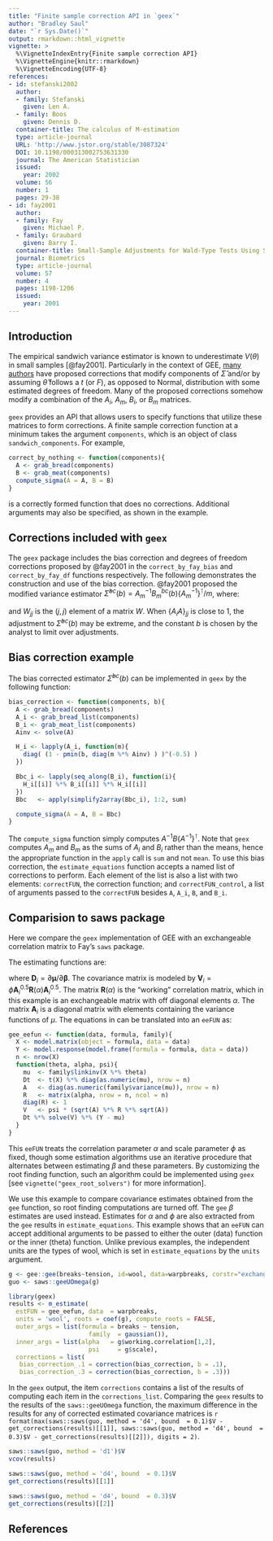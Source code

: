 ```yaml
---
title: "Finite sample correction API in `geex`"
author: "Bradley Saul"
date: "`r Sys.Date()`"
output: rmarkdown::html_vignette
vignette: >
  %\VignetteIndexEntry{Finite sample correction API}
  %\VignetteEngine{knitr::rmarkdown}
  %\VignetteEncoding{UTF-8}
references:
- id: stefanski2002
  author:
  - family: Stefanski
    given: Len A.  
  - family: Boos
    given: Dennis D.
  container-title: The calculus of M-estimation
  type: article-journal
  URL: 'http://www.jstor.org/stable/3087324'
  DOI: 10.1198/000313002753631330
  journal: The American Statistician
  issued:
    year: 2002 
  volume: 56
  number: 1
  pages: 29-38
- id: fay2001
  author:
  - family: Fay
    given: Michael P.
  - family: Graubard
    given: Barry I.
  container-title: Small-Sample Adjustments for Wald-Type Tests Using Sandwich Estimators
  journal: Biometrics
  type: article-journal
  volume: 57
  number: 4
  pages: 1198-1206
  issued:
    year: 2001
---
```


## Introduction

The empirical sandwich variance estimator is known to underestimate $V(\theta)$ in small samples [@fay2001]. Particularly in the context of GEE, [many authors](https://bsaul.github.io/geex/articles/articles/mestimation_bib.html) have proposed corrections that modify components of $\hat{\Sigma}$ and/or by assuming $\hat{\theta}$ follows a $t$ (or $F$), as opposed to Normal, distribution with some estimated degrees of freedom. Many of the proposed corrections somehow modify a combination of the $A_i$, $A_m$, $B_i$, or $B_m$ matrices. 

`geex` provides an API that allows users to specify functions that utilize these matrices to form corrections. A finite sample correction function at a minimum takes the argument `components`, which is an object of class `sandwich_components`. For example,

```r
correct_by_nothing <- function(components){
  A <- grab_bread(components)
  B <- grab_meat(components)
  compute_sigma(A = A, B = B)
}
```

is a correctly formed function that does no corrections. Additional arguments may also be specified, as shown in the example. 

## Corrections included with `geex`

The `geex` package includes the bias correction and degrees of freedom corrections proposed by @fay2001 in the `correct_by_fay_bias` and `correct_by_fay_df` functions respectively. The following demonstrates the construction and use of the bias correction. @fay2001 proposed the modified variance estimator $\hat{\Sigma}^{bc}(b) = A_m^{-1} B_m^{bc}(b) \{A_m^{-1}\}^{\intercal}/m$, where:

\begin{equation}
\label{eq:bc}
B^{bc}_m(b) = \sum_{i = 1}^m H_i(b) B_i H_i(b)^{\intercal},
\end{equation}

\begin{equation}
\label{eq:H}
H_i(b) = \{1 - \min(b, \{A_i A\}_{jj}) \}^{-1/2},
\end{equation}

\noindent and $W_{jj}$ is the $(j, j)$ element of a matrix $W$. When $\{A_i A\}_{jj}$ is close to 1, the adjustment to $\hat{\Sigma}^{bc}(b)$ may be extreme, and the constant $b$ is chosen by the analyst to limit over adjustments. 

## Bias correction example

The bias corrected estimator $\hat{\Sigma}^{bc}(b)$ can be implemented in `geex` by the following function:

```r
bias_correction <- function(components, b){
  A <- grab_bread(components)
  A_i <- grab_bread_list(components)
  B_i <- grab_meat_list(components)
  Ainv <- solve(A)

  H_i <- lapply(A_i, function(m){
    diag( (1 - pmin(b, diag(m %*% Ainv) ) )^(-0.5) )
  })

  Bbc_i <- lapply(seq_along(B_i), function(i){
    H_i[[i]] %*% B_i[[i]] %*% H_i[[i]]
  })
  Bbc   <- apply(simplify2array(Bbc_i), 1:2, sum)

  compute_sigma(A = A, B = Bbc)
}
```

The `compute_sigma` function simply computes $A^{-1} B \{A^{-1}\}^{\intercal}$. Note that `geex` computes $A_m$ and $B_m$ as the sums of $A_i$ and $B_i$ rather than the means, hence the appropriate function in the `apply` call is `sum` and not `mean`. To use this bias correction, the `estimate_equations` function accepts a named list of corrections to perform. Each element of the list is also a list with two elements: `correctFUN`, the correction function; and `correctFUN_control`, a list of arguments passed to the `correctFUN` besides `A`, `A_i`, `B`, and `B_i`. 

## Comparision to saws package

Here we compare the `geex` implementation of GEE with an exchangeable correlation matrix to Fay's `saws` package. 

The estimating functions are:

\begin{equation}
\label{gee}
\sum_{i= 1}^m \psi(\mathbf{Y}_i, \mathbf{X}_i, \beta) = \sum_{i = 1}^m \mathbf{D}_i^{\intercal} \mathbf{V}_i^{-1} (\mathbf{Y}_i - \mathbf{\mu}(\beta)) = 0
\end{equation}

\noindent where $\mathbf{D}_i = \partial \mathbf{\mu}/\partial \mathbf{\beta}$. The covariance matrix is modeled by $\mathbf{V}_i = \phi \mathbf{A}_i^{0.5} \mathbf{R}(\alpha) \mathbf{A}_i^{0.5}$. The matrix $\mathbf{R}(\alpha)$ is the "working" correlation matrix, which in this example is an exchangeable matrix with off diagonal elements $\alpha$. The matrix $\mathbf{A}_i$ is a diagonal matrix with elements containing the variance functions of $\mu$. The equations in \eqref{gee} can be translated into an `eeFUN` as:

```r
gee_eefun <- function(data, formula, family){
  X <- model.matrix(object = formula, data = data)
  Y <- model.response(model.frame(formula = formula, data = data))
  n <- nrow(X)
  function(theta, alpha, psi){
    mu  <- family$linkinv(X %*% theta)
    Dt  <- t(X) %*% diag(as.numeric(mu), nrow = n)
    A   <- diag(as.numeric(family$variance(mu)), nrow = n)
    R   <- matrix(alpha, nrow = n, ncol = n)
    diag(R) <- 1
    V   <- psi * (sqrt(A) %*% R %*% sqrt(A))
    Dt %*% solve(V) %*% (Y - mu)
  }
}
```

This `eeFUN` treats the correlation parameter $\alpha$ and scale parameter $\phi$ as fixed, though some estimation algorithms use an iterative procedure that alternates between estimating $\beta$ and these parameters. By customizing the root finding function, such an algorithm could be implemented using `geex` [see `vignette("geex_root_solvers")` for more information]. 

We use this example to compare covariance estimates obtained from the `gee` function, so root finding computations are turned off. The `gee` $\beta$ estimates are used instead. Estimates for $\alpha$ and $\phi$ are also extracted from the `gee` results in `estimate_equations`. This example shows that an `eeFUN` can accept additional arguments to be passed to either the outer (data) function or the inner (theta) function. Unlike previous examples, the independent units are the types of wool, which is set in `estimate_equations` by the `units` argument. 

```r
g <- gee::gee(breaks~tension, id=wool, data=warpbreaks, corstr="exchangeable")
guo <- saws::geeUOmega(g)
```


```r
library(geex)
results <- m_estimate(
  estFUN = gee_eefun, data  = warpbreaks, 
  units = 'wool', roots = coef(g), compute_roots = FALSE,
  outer_args = list(formula = breaks ~ tension, 
                      family  = gaussian()),
  inner_args = list(alpha   = g$working.correlation[1,2], 
                      psi     = g$scale), 
  corrections = list(
   bias_correction_.1 = correction(bias_correction, b = .1),
   bias_correction_.3 = correction(bias_correction, b = .3))) 
```

In the `geex` output, the item `corrections` contains a list of the results of computing each item in the `corrections_list`. Comparing the `geex` results to the results of the `saws::geeUOmega` function, the maximum difference in the results for any of corrected estimated covariance matrices is `r format(max(saws::saws(guo, method = 'd4', bound  = 0.1)$V - get_corrections(results)[[1]], saws::saws(guo, method = 'd4', bound  = 0.3)$V - get_corrections(results)[[2]]), digits = 2)`. 

```r
saws::saws(guo, method = 'd1')$V 
vcov(results)

saws::saws(guo, method = 'd4', bound  = 0.1)$V
get_corrections(results)[[1]]

saws::saws(guo, method = 'd4', bound  = 0.3)$V
get_corrections(results)[[2]]
```

## References
